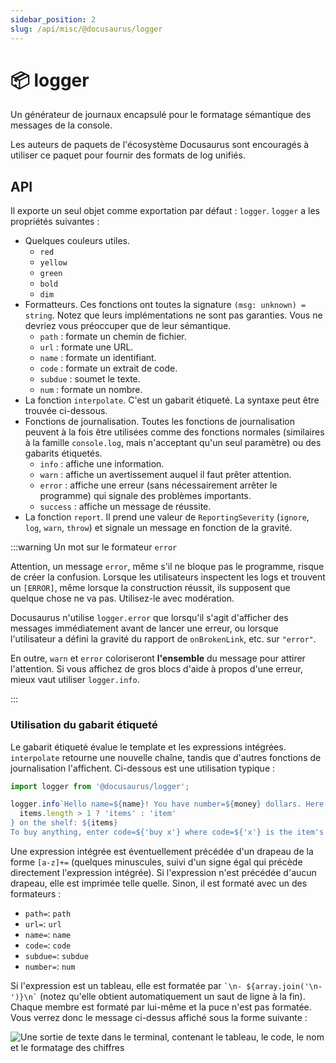 ```yaml
---
sidebar_position: 2
slug: /api/misc/@docusaurus/logger
---
```


# 📦 logger

Un générateur de journaux encapsulé pour le formatage sémantique des messages de la console.

Les auteurs de paquets de l'écosystème Docusaurus sont encouragés à utiliser ce paquet pour fournir des formats de log unifiés.

## API

Il exporte un seul objet comme exportation par défaut : `logger`. `logger` a les propriétés suivantes :

- Quelques couleurs utiles.
  - `red`
  - `yellow`
  - `green`
  - `bold`
  - `dim`
- Formatteurs. Ces fonctions ont toutes la signature `(msg: unknown) = string`. Notez que leurs implémentations ne sont pas garanties. Vous ne devriez vous préoccuper que de leur sémantique.
  - `path` : formate un chemin de fichier.
  - `url` : formate une URL.
  - `name` : formate un identifiant.
  - `code` : formate un extrait de code.
  - `subdue` : soumet le texte.
  - `num` : formate un nombre.
- La fonction `interpolate`. C'est un gabarit étiqueté. La syntaxe peut être trouvée ci-dessous.
- Fonctions de journalisation. Toutes les fonctions de journalisation peuvent à la fois être utilisées comme des fonctions normales (similaires à la famille `console.log`, mais n'acceptant qu'un seul paramètre) ou des gabarits étiquetés.
  - `info` : affiche une information.
  - `warn` : affiche un avertissement auquel il faut prêter attention.
  - `error` : affiche une erreur (sans nécessairement arrêter le programme) qui signale des problèmes importants.
  - `success` : affiche un message de réussite.
- La fonction `report`. Il prend une valeur de `ReportingSeverity` (`ignore`, `log`, `warn`, `throw`) et signale un message en fonction de la gravité.

:::warning Un mot sur le formateur `error`

Attention, un message `error`, même s'il ne bloque pas le programme, risque de créer la confusion. Lorsque les utilisateurs inspectent les logs et trouvent un `[ERROR]`, même lorsque la construction réussit, ils supposent que quelque chose ne va pas. Utilisez-le avec modération.

Docusaurus n'utilise `logger.error` que lorsqu'il s'agit d'afficher des messages immédiatement avant de lancer une erreur, ou lorsque l'utilisateur a défini la gravité du rapport de `onBrokenLink`, etc. sur `"error"`.

En outre, `warn` et `error` coloriseront **l'ensemble** du message pour attirer l'attention. Si vous affichez de gros blocs d'aide à propos d'une erreur, mieux vaut utiliser `logger.info`.

:::

### Utilisation du gabarit étiqueté

Le gabarit étiqueté évalue le template et les expressions intégrées. `interpolate` retourne une nouvelle chaîne, tandis que d'autres fonctions de journalisation l'affichent. Ci-dessous est une utilisation typique :

```js
import logger from '@docusaurus/logger';

logger.info`Hello name=${name}! You have number=${money} dollars. Here are the ${
  items.length > 1 ? 'items' : 'item'
} on the shelf: ${items}
To buy anything, enter code=${'buy x'} where code=${'x'} is the item's name; to quit, press code=${'Ctrl + C'}.`;
```

Une expression intégrée est éventuellement précédée d'un drapeau de la forme `[a-z]+=` (quelques minuscules, suivi d'un signe égal qui précède directement l'expression intégrée). Si l'expression n'est précédée d'aucun drapeau, elle est imprimée telle quelle. Sinon, il est formaté avec un des formateurs :

- `path=`: `path`
- `url=`: `url`
- `name=`: `name`
- `code=`: `code`
- `subdue=`: `subdue`
- `number=`: `num`

Si l'expression est un tableau, elle est formatée par `` `\n- ${array.join('\n- ')}\n` `` (notez qu'elle obtient automatiquement un saut de ligne à la fin). Chaque membre est formaté par lui-même et la puce n'est pas formatée. Vous verrez donc le message ci-dessus affiché sous la forme suivante :

![Une sortie de texte dans le terminal, contenant le tableau, le code, le nom et le formatage des chiffres](./demo.png)
